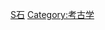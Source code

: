 {{Catnav|頁面分類|各種主題的頁面分類|各種主題的歷史|考古学|史前史}}
{{Catnav|頁面分類|各種主題的頁面分類|各種主題的歷史|考古学}}
{{Catnav|頁面分類|历史|各種主題的歷史|考古学|史前史}}
{{Catnav|頁面分類|历史|各種主題的歷史|考古学}}
{{Catnav|頁面分類|历史|歷史時代|史前史}}
{{Catnav|頁面分類|人类社会|社会科学|考古学|史前史}}
{{Catnav|頁面分類|人类社会|社会科学|考古学}}
{{Catnav|頁面分類|人类社会|社会科学|人类学|考古学}}
{{Catnav|頁面分類|人文學科|考古学|史前史}}
{{Catnav|頁面分類|人文學科|考古学}}
{{Catnav|頁面分類|人文學科|人类学|考古学|史前史}}
{{Catnav|頁面分類|人文學科|人类学|考古学}}
{{Commons category|Stone Age}}

[[Category:史前史|S石]]
[[Category:考古学|Category:考古学]]